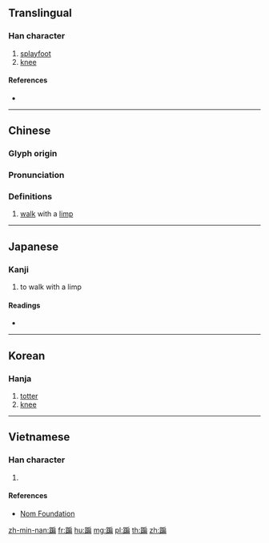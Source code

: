 {{character info/new}}
==Translingual==

===Han character===
{{Han char|rn=157|rad=足|as=09|sn=16|four=67127|canj=RMHSB,RMISB|ids=⿰[[足|⻊]][[扁]]}}

# [[splayfoot]]
# [[knee]]

====References====
* {{Han ref|kx=1230.160|dkj=37717|dj=1702.180|hdz=63726.060|uh=8E41|ud=36417|bh=EBC5|bd=60357}}

----

==Chinese==
{{zh-forms}}

===Glyph origin===
{{Han etym}}

===Pronunciation===
{{zh-pron
|m=pián
|c=pin4
|mc=y
|oc=y
|ma=
|cat=v
}}

===Definitions===
{{zh-hanzi}}

# [[walk]] with a [[limp]]

----

==Japanese==

===Kanji===
{{ja-kanji|grade=|rs=足09}}

# to walk with a limp

====Readings====
* {{ja-readings|on=[[へん]] (hen), [[べん]] (ben)|kun=[[よろめく]] (yoromeku)|nanori=}}

----

==Korean==

===Hanja===
{{ko-hanja|hangeul=편|eumhun=|rv=pyeon|mr=p'yŏn|y=phyen}}

# [[totter]]
# [[knee]]

----

==Vietnamese==

===Han character===
{{vi-readings|rs=足09| hanviet = biên}}

# {{defn|lang=vi|sort=足09}}

====References====
*[http://nomfoundation.org/common/nom_details.php?codepoint=8e41 Nom Foundation]

[[zh-min-nan:蹁]]
[[fr:蹁]]
[[hu:蹁]]
[[mg:蹁]]
[[pl:蹁]]
[[th:蹁]]
[[zh:蹁]]